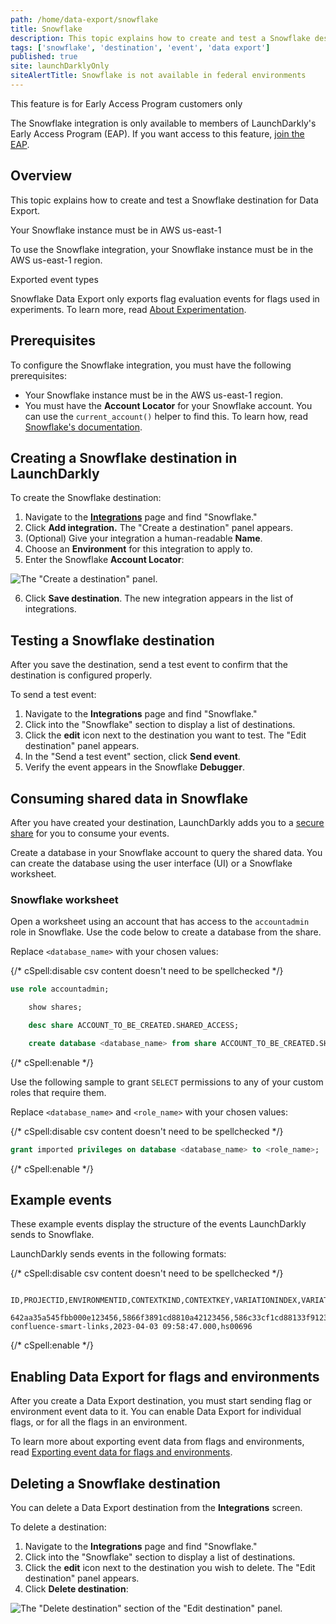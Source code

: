 ```yaml
---
path: /home/data-export/snowflake
title: Snowflake
description: This topic explains how to create and test a Snowflake destination for Data Export.
tags: ['snowflake', 'destination', 'event', 'data export']
published: true
site: launchDarklyOnly
siteAlertTitle: Snowflake is not available in federal environments
---
```


<Callout intent="info">
<CalloutTitle>This feature is for Early Access Program customers only</CalloutTitle>
<CalloutDescription>

The Snowflake integration is only available to members of LaunchDarkly's Early Access Program (EAP). If you want access to this feature, [join the EAP](https://launchdarkly.com/eap).

</CalloutDescription>
</Callout>

## Overview

This topic explains how to create and test a Snowflake destination for Data Export.

<Callout intent="warning">
<CalloutTitle>Your Snowflake instance must be in AWS us-east-1</CalloutTitle>
<CalloutDescription>

To use the Snowflake integration, your Snowflake instance must be in the AWS us-east-1 region.

</CalloutDescription>
</Callout>

<Callout intent="info">
<CalloutTitle>Exported event types</CalloutTitle>
<CalloutDescription>

Snowflake Data Export only exports flag evaluation events for flags used in experiments. To learn more, read [About Experimentation](/home/about-experimentation).

</CalloutDescription>
</Callout>

## Prerequisites

To configure the Snowflake integration, you must have the following prerequisites:

- Your Snowflake instance must be in the AWS us-east-1 region.
- You must have the **Account Locator** for your Snowflake account. You can use the `current_account()` helper to find this. To learn how, read [Snowflake's documentation](https://docs.snowflake.com/en/sql-reference/functions/current_account).

## Creating a Snowflake destination in LaunchDarkly

To create the Snowflake destination:

1. Navigate to the **[Integrations](https://app.launchdarkly.com/default/integrations)** page and find "Snowflake."
2. Click **Add integration.** The "Create a destination" panel appears.
3. (Optional) Give your integration a human-readable **Name**.
4. Choose an **Environment** for this integration to apply to.
5. Enter the Snowflake **Account Locator**:

![The "Create a destination" panel.](integrations-snowflake-create.png)<br/>

6. Click **Save destination**. The new integration appears in the list of integrations.

## Testing a Snowflake destination

After you save the destination, send a test event to confirm that the destination is configured properly.

To send a test event:

1. Navigate to the **Integrations** page and find "Snowflake."
2. Click into the "Snowflake" section to display a list of destinations.
3. Click the **edit** icon next to the destination you want to test. The "Edit destination" panel appears.
4. In the "Send a test event" section, click **Send event**.
5. Verify the event appears in the Snowflake **Debugger**.

## Consuming shared data in Snowflake

After you have created your destination, LaunchDarkly adds you to a [secure share](https://docs.snowflake.com/en/user-guide/data-sharing-secure-views) for you to consume your events.  

Create a database in your Snowflake account to query the shared data. You can create the database using the user interface (UI) or a Snowflake worksheet.

### Snowflake worksheet

Open a worksheet using an account that has access to the `accountadmin` role in Snowflake. Use the code below to create a database from the share.

Replace `<database_name>` with your chosen values:

{/* cSpell:disable csv content doesn't need to be spellchecked */}

<CodeSample>
<CSTab label="Creating the database">

```sql
use role accountadmin;

    show shares;

    desc share ACCOUNT_TO_BE_CREATED.SHARED_ACCESS;

    create database <database_name> from share ACCOUNT_TO_BE_CREATED.SHARED_ACCESS;
```

</CSTab>
</CodeSample>

{/* cSpell:enable */}

Use the following sample to grant `SELECT` permissions to any of your custom roles that require them.

Replace `<database_name>` and `<role_name>` with your chosen values:

{/* cSpell:disable csv content doesn't need to be spellchecked */}

<CodeSample>
<CSTab label="Creating the database">

```sql
grant imported privileges on database <database_name> to <role_name>;
```

</CSTab>
</CodeSample>

{/* cSpell:enable */}

## Example events

These example events display the structure of the events LaunchDarkly sends to Snowflake.

LaunchDarkly sends events in the following formats:

{/* cSpell:disable csv content doesn't need to be spellchecked */}

<CodeSample>
<CSTab label="Evaluation event">

```csv
    ID,PROJECTID,ENVIRONMENTID,CONTEXTKIND,CONTEXTKEY,VARIATIONINDEX,VARIATIONVALUE,VARIATIONNAME,FLAGKEY,TIMESTAMP,SNOWFLAKEACCOUNTID
    642aa35a545fbb000e123456,5866f3891cd8810a42123456,586c33cf1cd88133f9123456,user,5efa6ca891e30321f0123456,1,false,,enable-confluence-smart-links,2023-04-03 09:58:47.000,hs00696
```

</CSTab>
</CodeSample>

{/* cSpell:enable */}

## Enabling Data Export for flags and environments

After you create a Data Export destination, you must start sending flag or environment event data to it. You can enable Data Export for individual flags, or for all the flags in an environment.

To learn more about exporting event data from flags and environments, read [Exporting event data for flags and environments](/home/data-export#exporting-event-data-for-flags-and-environments).

## Deleting a Snowflake destination

You can delete a Data Export destination from the **Integrations** screen.

To delete a destination:

1. Navigate to the **Integrations** page and find "Snowflake."
2. Click into the "Snowflake" section to display a list of destinations.
3. Click the **edit** icon next to the destination you wish to delete. The "Edit destination" panel appears.
4. Click **Delete destination**:

![The "Delete destination" section of the "Edit destination" panel.](destination-delete.png)
